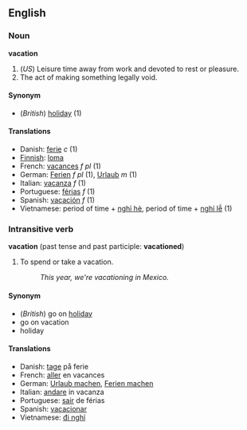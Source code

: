 ==English==

===Noun===
'''vacation'''

#(''US'') Leisure time away from work and devoted to rest or pleasure.
#The act of making something legally void.

====Synonym====
*(''British'') [[holiday]] (1)

====Translations====
*Danish: [[ferie]] ''c'' (1)
*[[Finnish]]: [[loma]]
*French: [[vacances]] ''f pl'' (1)
*German: [[Ferien]] ''f pl'' (1), [[Urlaub]] ''m'' (1)
*Italian: [[vacanza]] ''f'' (1)
*Portuguese: [[férias]] ''f'' (1)
*Spanish: [[vacación]] ''f'' (1)
*Vietnamese: period of time + [[nghỉ hè]], period of time + [[nghỉ lễ]] (1)

===Intransitive verb===
'''vacation''' (past tense and past participle: '''vacationed''')

#To spend or take a vacation.
#:''This year, we're vacationing in Mexico.''

====Synonym====
*(''British'') go on [[holiday]]
*go on vacation
*holiday

====Translations====
*Danish: [[tage]] på ferie
*French: [[aller]] en vacances
*German: [[Urlaub machen]], [[Ferien machen]]
*Italian: [[andare]] in vacanza
*Portuguese: [[sair]] de férias
*Spanish: [[vacacionar]]
*Vietnamese: [[đi nghỉ]]